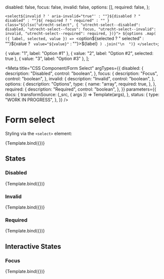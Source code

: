 <!--
@license EUPL-1.2
Copyright (c) 2021 Robbert Broersma
-->


  disabled: false,
  focus: false,
  invalid: false,
  options: [],
  required: false,
};

  `<select${invalid ? ' aria-invalid="true"' : ""}${disabled ? " disabled" : ""}${
    required ? " required" : ""
  } class="${clsx("utrecht-select", {
    "utrecht-select--disabled": disabled,
    "utrecht-select--focus": focus,
    "utrecht-select--invalid": invalid,
    "utrecht-select--required": required,
  })}">
  ${options
    .map(
      ({ label, selected, value }) =>
        `<option${selected ? " selected" : ""}${value ? ` value="${value}"` : ""}>${label}</option>`
    )
    .join("\n  ")}
</select>`;

  { value: "1", label: "Option #1" },
  { value: "2", label: "Option #2", selected: true },
  { value: "3", label: "Option #3" },
];

<Meta
  title="CSS Component/Form Select"
  argTypes={{
    disabled: {
      description: "Disabled",
      control: "boolean",
    },
    focus: {
      description: "Focus",
      control: "boolean",
    },
    invalid: {
      description: "Invalid",
      control: "boolean",
    },
    options: {
      description: "Options",
      type: {
        name: "array",
        required: true,
      },
    },
    required: {
      description: "Required",
      control: "boolean",
    },
  }}
  parameters={{
    docs: {
      transformSource: (_src, { args }) => Template(args),
    },
    status: {
      type: "WORK IN PROGRESS",
    },
  }}
/>

# Form select

Styling via the `<select>` element:

<Canvas>
  <Story
    name="Select"
    args={{
      ...defaultArgs,
      options: exampleOptions,
    }}
  >
    {Template.bind({})}
  </Story>
</Canvas>

<ArgsTable story="Select" />

## States

### Disabled

<Canvas>
  <Story
    name="Disabled select"
    args={{
      disabled: true,
      options: exampleOptions,
    }}
    parameters={{
      docs: {
        source: {
          state: "closed",
        },
      },
    }}
  >
    {Template.bind({})}
  </Story>
</Canvas>

### Invalid

<Canvas>
  <Story
    name="Invalid select"
    args={{
      invalid: true,
      options: exampleOptions,
    }}
    parameters={{
      docs: {
        source: {
          state: "closed",
        },
      },
    }}
  >
    {Template.bind({})}
  </Story>
</Canvas>

### Required

<Canvas>
  <Story
    name="Required select"
    args={{
      options: exampleOptions,
      required: true,
    }}
    parameters={{
      docs: {
        source: {
          state: "closed",
        },
      },
    }}
  >
    {Template.bind({})}
  </Story>
</Canvas>

## Interactive States

### Focus

<Canvas>
  <Story
    name="Select with focus"
    args={{
      focus: true,
      options: exampleOptions,
    }}
    parameters={{
      docs: {
        source: {
          state: "closed",
        },
      },
    }}
  >
    {Template.bind({})}
  </Story>
</Canvas>
